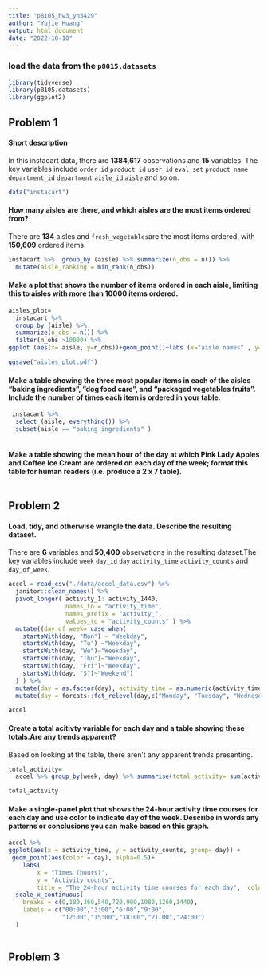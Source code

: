 ```yaml
---
title: "p8105_hw3_yh3429"
author: "Yujie Huang"
output: html_document
date: "2022-10-10"
---
```


### load the data from the `p8015.datasets`

```r
library(tidyverse)
library(p8105.datasets)
library(ggplot2)

```




## Problem 1

#### Short description
In this instacart data, there are **1384,617** observations and **15** variables. The key variables include `order_id` `product_id` `user_id` `eval_set` `product_name` `department_id` `department` `aisle_id` `aisle` and so on. 
```r
data("instacart")
```

#### How many aisles are there, and which aisles are the most items ordered from?

There are **134** aisles and `fresh_vegetables`are the most items ordered, with **150,609** ordered items. 
```r
instacart %>%  group_by (aisle) %>% summarize(n_obs = n()) %>% 
  mutate(aisle_ranking = min_rank(n_obs))
```
#### Make a plot that shows the number of items ordered in each aisle, limiting this to aisles with more than 10000 items ordered. 
```r
aisles_plot=
  instacart %>% 
  group_by (aisle) %>% 
  summarize(n_obs = n()) %>% 
  filter(n_obs >10000) %>% 
ggplot (aes(x= aisle, y=n_obs))+geom_point()+labs (x="aisle names" , y="numbers of itmes", title = "plot of the number of items ordered in each aisle")+  theme(axis.text.x = element_text(angle = 90, vjust = 1, hjust = 1))

ggsave("aisles_plot.pdf")
```

#### Make a table showing the three most popular items in each of the aisles “baking ingredients”, “dog food care”, and “packaged vegetables fruits”. Include the number of times each item is ordered in your table.
```r
 instacart %>% 
  select (aisle, everything()) %>% 
  subset(aisle == "baking ingredients" ) 
  
```

#### Make a table showing the mean hour of the day at which Pink Lady Apples and Coffee Ice Cream are ordered on each day of the week; format this table for human readers (i.e. produce a 2 x 7 table).
```r
 
 
```


## Problem 2

#### Load, tidy, and otherwise wrangle the data. Describe the resulting dataset.

There are **6** variables and **50,400** observations in the resulting dataset.The key variables include `week` `day_id` `day` `activity_time` `activity_counts` and `day_of_week`.
```r
accel = read_csv("./data/accel_data.csv") %>% 
  janitor::clean_names() %>% 
  pivot_longer( activity_1: activity_1440,
                names_to = "activity_time",
                names_prefix = "activity_",
                values_to = "activity_counts" ) %>% 
  mutate((day_of_week= case_when(
    startsWith(day, "Mon") ~ "Weekday",
    startsWith(day, "Tu") ~"Weekday",
    startsWith(day, "We")~"Weekday",
    startsWith(day, "Thu")~"Weekday",
    startsWith(day, "Fri")~"Weekday",
    startsWith(day, "S")~"Weekend")
  ) ) %>% 
  mutate(day = as.factor(day), activity_time = as.numeric(activity_time)) %>% 
  mutate(day = forcats::fct_relevel(day,c("Monday", "Tuesday", "Wednesday","Thursday", "Friday", "Saturday", "Sunday") ) )

accel
```
#### Create a total acitivty variable for each day and a table showing these totals.Are any trends apparent?

Based on looking at the table, there aren't any apparent trends presenting. 
```r
total_activity=
  accel %>% group_by(week, day) %>% summarise(total_activity= sum(activity_counts)) %>%  knitr::kable()

total_activity
```

####  Make a single-panel plot that shows the 24-hour activity time courses for each day and use color to indicate day of the week.  Describe in words any patterns or conclusions you can make based on this graph.


```r
accel %>% 
ggplot(aes(x = activity_time, y = activity_counts, group= day)) +
 geom_point(aes(color = day), alpha=0.5)+
    labs(
        x = "Times (hours)",
        y = "Activity counts",
        title = "The 24-hour activity time courses for each day",  color = "Day" )+
  scale_x_continuous(
    breaks = c(0,180,360,540,720,900,1080,1260,1440),
    labels = c("00:00","3:00","6:00","9:00",
               "12:00","15:00","18:00","21:00","24:00")
  )
    
```



## Problem 3


